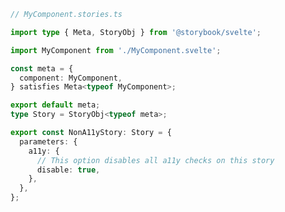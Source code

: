 ```ts
// MyComponent.stories.ts

import type { Meta, StoryObj } from '@storybook/svelte';

import MyComponent from './MyComponent.svelte';

const meta = {
  component: MyComponent,
} satisfies Meta<typeof MyComponent>;

export default meta;
type Story = StoryObj<typeof meta>;

export const NonA11yStory: Story = {
  parameters: {
    a11y: {
      // This option disables all a11y checks on this story
      disable: true,
    },
  },
};
```
